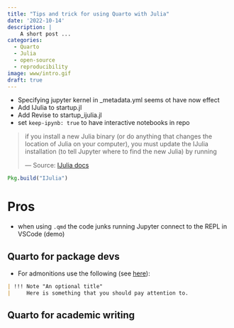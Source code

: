 ```yaml
---
title: "Tips and trick for using Quarto with Julia"
date: '2022-10-14'
description: |
    A short post ...
categories:
  - Quarto
  - Julia
  - open-source
  - reproducibility
image: www/intro.gif
draft: true
---
```


- Specifying jupyter kernel in _metadata.yml seems ot have now effect
- Add IJulia to startup.jl
- Add Revise to startup_ijulia.jl
- set `keep-ipynb: true` to have interactive notebooks in repo

> if you install a new Julia binary (or do anything that changes the location of Julia on your computer), you must update the IJulia installation (to tell Jupyter where to find the new Julia) by running
> 
> --- Source: [IJulia docs](https://julialang.github.io/IJulia.jl/stable/manual/installation/#Updating-Julia-and-IJulia)

```julia
Pkg.build("IJulia")
```

# Pros

- when using `.qmd` the code junks running Jupyter connect to the REPL in VSCode (demo)

## Quarto for package devs

- For admonitions use the following (see [here](https://github.com/quarto-dev/quarto-cli/discussions/2947#discussioncomment-3960202)):

```.md
| !!! Note "An optional title"
|     Here is something that you should pay attention to.   
```



## Quarto for academic writing